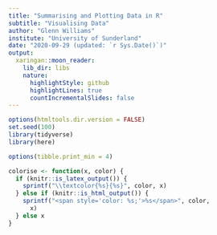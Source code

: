 ```yaml
---
title: "Summarising and Plotting Data in R"
subtitle: "Visualising Data"
author: "Glenn Williams"
institute: "University of Sunderland"
date: "2020-09-29 (updated: `r Sys.Date()`)"
output:
  xaringan::moon_reader:
    lib_dir: libs
    nature:
      highlightStyle: github
      highlightLines: true
      countIncrementalSlides: false
---
```


```r
options(htmltools.dir.version = FALSE)
set.seed(100)
library(tidyverse)
library(here)

options(tibble.print_min = 4)
```

```r
colorise <- function(x, color) {
  if (knitr::is_latex_output()) {
    sprintf("\\textcolor{%s}{%s}", color, x)
  } else if (knitr::is_html_output()) {
    sprintf("<span style='color: %s;'>%s</span>", color, 
      x)
  } else x
}
```


